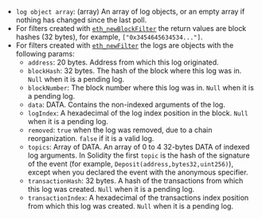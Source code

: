 - `log object array`: (array) An array of log objects, or an empty array if nothing has changed since the last poll.
- For filters created with [`eth_newBlockFilter`](../../ethereum/json-rpc-methods/filter-methods/eth_newblockfilter.mdx) the return values are block hashes (32 bytes), for example, `["0x3454645634534..."]`.
- For filters created with [`eth_newFilter`](../../ethereum/json-rpc-methods/filter-methods/eth_newfilter.mdx) the logs are objects with the following params:
  - `address`: 20 bytes. Address from which this log originated.
  - `blockHash`: 32 bytes. The hash of the block where this log was in. `Null` when it is a pending log.
  - `blockNumber`: The block number where this log was in. `Null` when it is a pending log.
  - `data`: DATA. Contains the non-indexed arguments of the log.
  - `logIndex`: A hexadecimal of the log index position in the block. `Null` when it is a pending log.
  - `removed`: `true` when the log was removed, due to a chain reorganization. `false` if it is a valid log.
  - `topics`: Array of DATA. An array of 0 to 4 32-bytes DATA of indexed log arguments. In Solidity the first `topic` is the hash of the signature of the event (for example, `Deposit(address,bytes32,uint256)`), except when you declared the event with the anonymous specifier.
  - `transactionHash`: 32 bytes. A hash of the transactions from which this log was created. `Null` when it is a pending log.
  - `transactionIndex`: A hexadecimal of the transactions index position from which this log was created. `Null` when it is a pending log.
